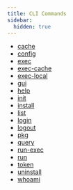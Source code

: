 ```yaml
---
title: CLI Commands
sidebar:
  hidden: true
---
```


- [cache](/cli/commands/cache)
- [config](/cli/commands/config)
- [exec](/cli/commands/exec)
- [exec-cache](/cli/commands/exec-cache)
- [exec-local](/cli/commands/exec-local)
- [gui](/cli/commands/gui)
- [help](/cli/commands/help)
- [init](/cli/commands/init)
- [install](/cli/commands/install)
- [list](/cli/commands/list)
- [login](/cli/commands/login)
- [logout](/cli/commands/logout)
- [pkg](/cli/commands/pkg)
- [query](/cli/commands/query)
- [run-exec](/cli/commands/run-exec)
- [run](/cli/commands/run)
- [token](/cli/commands/token)
- [uninstall](/cli/commands/uninstall)
- [whoami](/cli/commands/whoami)
